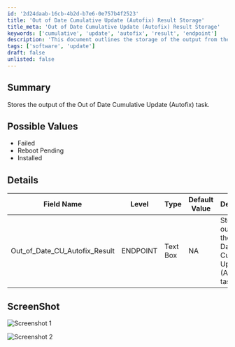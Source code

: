 ```yaml
---
id: '2d24daab-16cb-4b2d-b7e6-0e757b4f2523'
title: 'Out of Date Cumulative Update (Autofix) Result Storage'
title_meta: 'Out of Date Cumulative Update (Autofix) Result Storage'
keywords: ['cumulative', 'update', 'autofix', 'result', 'endpoint']
description: 'This document outlines the storage of the output from the Out of Date Cumulative Update (Autofix) task, detailing possible values, field names, and their descriptions. It also includes screenshots for reference.'
tags: ['software', 'update']
draft: false
unlisted: false
---
```

## Summary

Stores the output of the Out of Date Cumulative Update (Autofix) task.

## Possible Values

- Failed
- Reboot Pending
- Installed

## Details

| Field Name                      | Level    | Type      | Default Value | Description                                                       | Editable |
|----------------------------------|----------|-----------|---------------|-------------------------------------------------------------------|----------|
| Out_of_Date_CU_Autofix_Result | ENDPOINT | Text Box  | NA            | Stores the output of the Out of Date Cumulative Update (Autofix) task. | Yes      |

## ScreenShot

![Screenshot 1](../../../static/img/EndPoint---Out_of_Date_CU_Autofix_Result/image_1.png)

![Screenshot 2](../../../static/img/EndPoint---Out_of_Date_CU_Autofix_Result/image_2.png)












